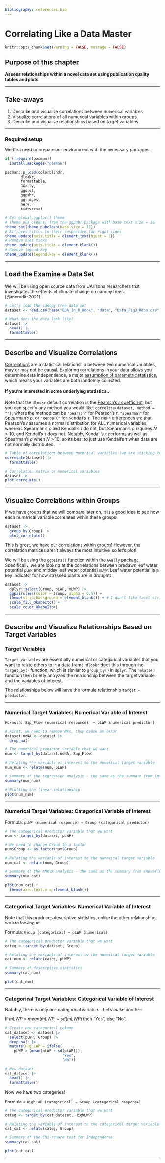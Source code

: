 ```yaml
---
bibliography: references.bib
---
```


# Correlating Like a Data Master {.unnumbered}

```r
knitr::opts_chunk$set(warning = FALSE, message = FALSE) 
```

## Purpose of this chapter

**Assess relationships within a novel data set using publication quality tables and plots**

------------------------------------------------------------------------

## Take-aways

1.  Describe and visualize correlations between numerical variables
2.  Visualize correlations of all numerical variables within groups
3.  Describe and visualize relationships based on target variables

------------------------------------------------------------------------

### Required setup

We first need to prepare our environment with the necessary packages.

```r
if (!require(pacman))
  install.packages("pacman")

pacman::p_load(colorblindr,
       dlookr,
       formattable,
       GGally,
       ggdist,
       ggpubr,
       ggridges,
       here,
       tidyverse)

# Set global ggplot() theme
# Theme pub_clean() from the ggpubr package with base text size = 16
theme_set(theme_pubclean(base_size = 12)) 
# All axes titles to their respective far right sides
theme_update(axis.title = element_text(hjust = 1))
# Remove axes ticks
theme_update(axis.ticks = element_blank()) 
# Remove legend key
theme_update(legend.key = element_blank())
```

------------------------------------------------------------------------

## Load the Examine a Data Set

We will be using open source data from UArizona researchers that investigates the effects of climate change on canopy trees. [@meredith2021]

```r
# Let's load the canopy tree data set
dataset <- read.csv(here("EDA_In_R_Book", "data", "Data_Fig2_Repo.csv"))

# What does the data look like?
dataset |>
  head() |>
  formattable()
```

------------------------------------------------------------------------

## Describe and Visualize Correlations

[Correlations](https://en.wikipedia.org/wiki/Correlation) are a statistical relationship between two numerical variables, may or may not be causal. Exploring correlations in your data allows you determine data independence, a major [assumption of parametric statistics](https://www.statology.org/parametric-tests-assumptions/), which means your variables are both randomly collected.

#### If you're interested in some underlying statistics...

Note that the `dlookr` default correlation is the [Pearson's $r$ coefficient](https://en.wikipedia.org/wiki/Pearson_correlation_coefficienthttps://en.wikipedia.org/wiki/Pearson_correlation_coefficient), but you can specify any method you would like: `correlate(dataset, method = "")`, where the method can be `"pearson"` for Pearson's $r$, `"spearman"` for [Spearman's](https://en.wikipedia.org/wiki/Spearman%27s_rank_correlation_coefficient) $\rho$, or `"kendall"` for [Kendall's](https://en.wikipedia.org/wiki/Kendall_rank_correlation_coefficient) $\tau$. The main differences are that Pearson's $r$ assumes a normal distribution for ALL numerical variables, whereas Spearman's $\rho$ and Kendall's $\tau$ do not, but Spearman's $\rho$ requires $N > 10$, and Kendall's $\tau$ does not. Notably, Kendall's $\tau$ performs as well as Spearman's $\rho$ when $N > 10$, so its best to just use Kendall's $\tau$ when data are not normally distributed.

```r
# Table of correlations between numerical variables (we are sticking to the default Pearson's r coefficient)
correlate(dataset) |>
  formattable()
```

```r
# Correlation matrix of numerical variables
dataset |>
plot_correlate()
```

------------------------------------------------------------------------

## Visualize Correlations within Groups

If we have groups that we will compare later on, it is a good idea to see how each numerical variable correlates within these groups.

```r
dataset |>
  group_by(Group) |>
  plot_correlate()
```

This is great, we have our correlations within groups! However, the correlation matrices aren't always the most intuitive, so let's plot!

We will be using the `ggpairs()` function within the `GGally` package. Specifically, we are looking at the correlations between predawn leaf water potential `pLWP` and midday leaf water potential `mLWP`. Leaf water potential is a key indicator for how stressed plants are in droughts.

```r
dataset |> 
  dplyr::select(Group, pLWP, mLWP) |>
  ggpairs(aes(color = Group, alpha = 0.5)) +
  theme(strip.background = element_blank()) + # I don't like facet strip backgrounds...
  scale_fill_OkabeIto() +
  scale_color_OkabeIto()
```

------------------------------------------------------------------------

## Describe and Visualize Relationships Based on Target Variables

### Target Variables

`Target variables` are essentially numerical or categorical variables that you want to relate others to in a data frame. `dlookr` does this through the `target_by()` function, which is similar to `group_by()` in `dplyr`. The `relate()` function then briefly analyzes the relationship between the target variable and the variables of interest.

The relationships below will have the formula relationship `target ~ predictor`.

------------------------------------------------------------------------

### Numerical Target Variables: Numerical Variable of Interest

`Formula: Sap_Flow (numerical response)  ~ pLWP (numerical predictor)`

```r
# First, we need to remove NAs, they cause an error
dataset.noNA <- dataset |> 
  drop_na()

# The numerical predictor variable that we want
num <- target_by(dataset.noNA, Sap_Flow)

# Relating the variable of interest to the numerical target variable
num_num <- relate(num, pLWP)

# Summary of the regression analysis - the same as the summary from lm(Formula)
summary(num_num)
```

```r
# Plotting the linear relationship
plot(num_num)
```

------------------------------------------------------------------------

### Numerical Target Variables: Categorical Variable of Interest

Formula: `pLWP (numerical response) ~ Group (categorical predictor)`

```r
# The categorical predictor variable that we want
num <- target_by(dataset, pLWP) 

# We need to change Group to a factor
num$Group <- as.factor(num$Group)

# Relating the variable of interest to the numerical target variable
num_cat <- relate(num, Group)

# Summary of the ANOVA analysis - the same as the summary from anova(lm(Formula))
summary(num_cat)
```

```r
plot(num_cat) + 
  theme(axis.text.x = element_blank())
```

------------------------------------------------------------------------

### Categorical Target Variables: Numerical Variable of Interest

Note that this produces descriptive statistics, unlike the other relationships we are looking at.

Formula: ` Group (categorical) ~ pLWP (numerical)`

```r
# The categorical predictor variable that we want
categ <- target_by(dataset, Group)

# Relating the variable of interest to the numerical target variable
cat_num <- relate(categ, pLWP)

# Summary of descriptive statistics
summary(cat_num)
```

```r
plot(cat_num) 
```

------------------------------------------------------------------------

### Categorical Target Variables: Categorical Variable of Interest

Notably, there is only one categorical variable... Let's make another:

If $mLWP > mean(mLWP) + sd(mLWP)$ then "Yes", else "No".

```r
# Create new categorical column
cat_dataset <- dataset |>
  select(pLWP, Group) |>
  drop_na() |>
  mutate(HighLWP = ifelse(
    pLWP > (mean(pLWP + sd(pLWP))), 
                          "Yes", 
                          "No"))

# New dataset 
cat_dataset |>
  head() |>
  formattable()
```

Now we have two categories!

Formula = `HighLWP (categorical) ~ Group (categorical response)`

```r
# The categorical predictor variable that we want
categ <- target_by(cat_dataset, HighLWP)

# Relating the variable of interest to the categorical target variable
cat_cat <- relate(categ, Group)

# Summary of the Chi-square test for Independence
summary(cat_cat)
```

```r
plot(cat_cat)
```

------------------------------------------------------------------------
